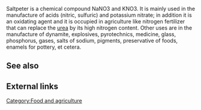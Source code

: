 Saltpeter is a chemical compound NaNO3 and KNO3. It is mainly used in the manufacture of acids (nitric, sulfuric) and potassium nitrate; in addition it is an oxidating agent and it is occupied in agriculture like nitrogen fertilizer that can replace the [[urea]] by its high nitrogen content. Other uses are in the manufacture of dynamite, explosives, pyrotechnics, medicine, glass, phosphorus, gases, salts of sodium, pigments, preservative of foods, enamels for pottery, et cetera. 

== See also ==

== External links ==

[[Category:Food and agriculture]]